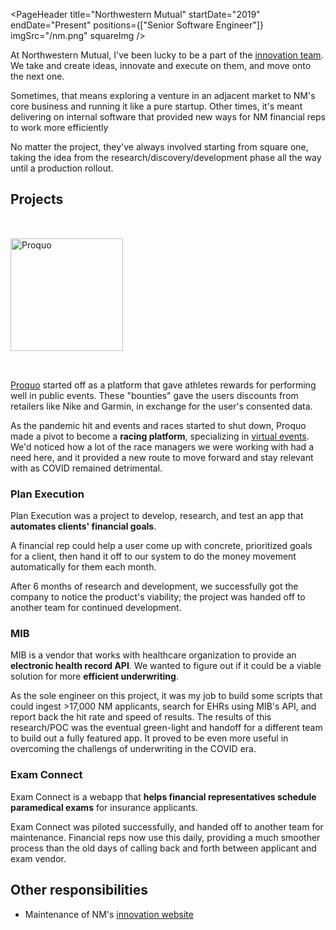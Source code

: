 
<PageHeader
  title="Northwestern Mutual"
  startDate="2019"
  endDate="Present"
  positions={["Senior Software Engineer"]}
  imgSrc="/nm.png"
  squareImg
/>

At Northwestern Mutual, I've been lucky to be a part of the [innovation team](https://innovation.northwesternmutual.com). We take and create ideas, innovate and execute on them, and move onto the next one.

Sometimes, that means exploring a venture in an adjacent market to NM's core business and running it like a pure startup. Other times, it's meant delivering on internal software that provided new ways for NM financial reps to work more efficiently

No matter the project, they've always involved starting from square one, taking the idea from the research/discovery/development phase all the way until a production rollout.

## Projects

<img
  alt="Proquo"
  src={ProQuoLogo}
  width="180"
  style="margin-top: 2rem; margin-bottom: 2rem"
/>

[Proquo](https://www.getproquo.com) started off as a platform that gave athletes rewards for performing well in public events. These "bounties" gave the users discounts from retailers like Nike and Garmin, in exchange for the user's consented data.

As the pandemic hit and events and races started to shut down, Proquo made a pivot to become a **racing platform**, specializing in [virtual events](https://www.getproquo.com/virtual-challenge-management). We'd noticed how a lot of the race managers we were working with had a need here, and it provided a new route to move forward and stay relevant with as COVID remained detrimental.

### Plan Execution

Plan Execution was a project to develop, research, and test an app that **automates clients' financial goals**.

A financial rep could help a user come up with concrete, prioritized goals for a client, then hand it off to our system to do the money movement automatically for them each month.

After 6 months of research and development, we successfully got the company to notice the product's viability; the project was handed off to another team for continued development.

### MIB️

MIB is a vendor that works with healthcare organization to provide an **electronic health record API**. We wanted to figure out if it could be a viable solution for more **efficient underwriting**.

As the sole engineer on this project, it was my job to build some scripts that could ingest >17,000 NM applicants, search for EHRs using MIB's API, and report back the hit rate and speed of results. The results of this research/POC was the eventual green-light and handoff for a different team to build out a fully featured app. It proved to be even more useful in overcoming the challengs of underwriting in the COVID era.

### Exam Connect

Exam Connect is a webapp that **helps financial representatives schedule paramedical exams** for insurance applicants.

Exam Connect was piloted successfully, and handed off to another team for maintenance. Financial reps now use this daily, providing a much smoother process than the old days of calling back and forth between applicant and exam vendor.

## Other responsibilities

- Maintenance of NM's [innovation website](https://innovation.northwesternmutual.com)
